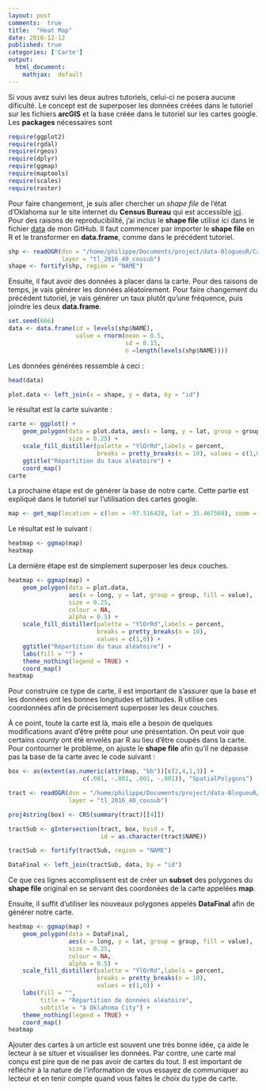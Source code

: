 ```yaml
---
layout: post
comments:  true
title:  "Heat Map"
date: 2016-12-12
published: true
categories: ['Carte']
output:
  html_document:
    mathjax:  default
---
```

Si vous avez suivi les deux autres tutoriels, celui-ci ne posera aucune dificulté. Le concept est de superposer les données créées dans le tutoriel sur les fichiers **arcGIS** et la base créée dans le tutoriel sur les cartes google. Les **packages** nécessaires sont

```r
require(ggplot2)
require(rgdal)
require(rgeos)
require(dplyr)
require(ggmap)
require(maptools)
require(scales)
require(raster)
```

Pour faire changement, je suis aller chercher un *shape file* de l'état d'Oklahoma sur le site internet du **Census Bureau** qui est accessible [ici](http://www.census.gov/cgi-bin/geo/shapefiles/index.php). Pour des raisons de reproducibilité, j'ai inclus le **shape file** utilisé ici dans le fichier [data](https://github.com/philippehamel/data-BlogueuR/tree/master/Carte) de mon GitHub. Il faut commencer par importer le **shape file** en R et le transformer en **data.frame**, comme dans le précédent tutoriel.

```r
shp <- readOGR(dsn = "/home/philippe/Documents/project/data-BlogueuR/Carte/tl_2016_40_cousub", 
               layer = "tl_2016_40_cousub")
shape <- fortify(shp, region = "NAME")
```

Ensuite, il faut avoir des données à placer dans la carte. Pour des raisons de temps, je vais générer les données aléatoirement. Pour faire changement du précédent tutoriel, je vais générer un taux plutôt qu'une fréquence, puis joindre les deux **data.frame**.

```r
set.seed(666)
data <- data.frame(id = levels(shp$NAME), 
                   value = rnorm(mean = 0.5,
                                 sd = 0.15,
                                 n =length(levels(shp$NAME))))
```

Les données générées ressemble à ceci :

```r
head(data)
```
```r
plot.data <- left_join(x = shape, y = data, by = "id")
```

le résultat est la carte suivante :

```r
carte <- ggplot() + 
    geom_polygon(data = plot.data, aes(x = long, y = lat, group = group, fill = value), 
                 size = 0.25) +
    scale_fill_distiller(palette = "YlOrRd",labels = percent, 
                         breaks = pretty_breaks(n = 10), values = c(1,0)) +
    ggtitle("Répartition du taux aléatoire") +
    coord_map()
carte
```

La prochaine étape est de générer la base de notre carte. Cette partie est expliqué dans le tutoriel sur l'utilisation des cartes google.

```r
map <- get_map(location = c(lon = -97.516428, lat = 35.467560), zoom = 8, maptype = "roadmap")
```

Le résultat est le suivant :

```r
heatmap <- ggmap(map)
heatmap
```

La dernière étape est de simplement superposer les deux couches.

```r
heatmap <- ggmap(map) +
    geom_polygon(data = plot.data, 
                 aes(x = long, y = lat, group = group, fill = value), 
                 size = 0.25, 
                 colour = NA, 
                 alpha = 0.5) +
    scale_fill_distiller(palette = "YlOrRd",labels = percent, 
                         breaks = pretty_breaks(n = 10), 
                         values = c(1,0)) +
    ggtitle("Répartition du taux aléatoire") +
    labs(fill = "") +
    theme_nothing(legend = TRUE) +
    coord_map()
heatmap
```

Pour construire ce type de carte, il est important de s'assurer que la base et les données ont les bonnes longitudes et lattitudes. R utilise ces coordonnées afin de précisement superposer les deux couches.

À ce point, toute la carte est là, mais elle a besoin de quelques modifications avant d'être prête pour une présentation. On peut voir que certains *county* ont été envelés par R au lieu d'être coupés dans la carte. Pour contourner le problème, on ajuste le **shape file** afin qu'il ne dépasse pas la base de la carte avec le code suivant :

```r
box <- as(extent(as.numeric(attr(map, "bb"))[c(2,4,1,3)] +
                     c(.001, -.001, .001, -.001)), "SpatialPolygons")

tract <- readOGR(dsn = "/home/philippe/Documents/project/data-BlogueuR/Carte/tl_2016_40_cousub",
                 layer = "tl_2016_40_cousub")

proj4string(box) <- CRS(summary(tract)[[4]])

tractSub <- gIntersection(tract, box, byid = T,
                          id = as.character(tract$NAME))

tractSub <- fortify(tractSub, region = "NAME")

DataFinal <- left_join(tractSub, data, by = "id")
```

Ce que ces lignes accomplissent est de créer un **subset** des polygones du **shape file** original en se servant des coordonées de la carte appelées **map**.

Ensuite, il suffit d'utiliser les nouveaux polygones appelés **DataFinal** afin de générer notre carte.

```r
heatmap <- ggmap(map) +
    geom_polygon(data = DataFinal, 
                 aes(x = long, y = lat, group = group, fill = value), 
                 size = 0.25, 
                 colour = NA, 
                 alpha = 0.5) +
    scale_fill_distiller(palette = "YlOrRd",labels = percent, 
                         breaks = pretty_breaks(n = 10), 
                         values = c(1,0)) +
    labs(fill = "",
         title = "Répartition de données aléatoire",
         subtitle = "à Oklahoma City") +
    theme_nothing(legend = TRUE) +
    coord_map()
heatmap
```

Ajouter des cartes à un article est souvent une très bonne idée, ça aide le lecteur à se situer et visualiser les données. Par contre, une carte mal conçu est pire que de ne pas avoir de cartes du tout. Il est important de réfléchir à la nature de l'information de vous essayez de communiquer au lecteur et en tenir compte quand vous faites le choix du type de carte.
    